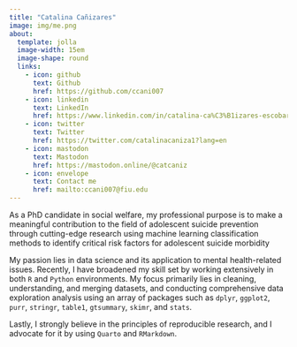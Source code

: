 ```yaml
---
title: "Catalina Cañizares"
image: img/me.png
about:
  template: jolla
  image-width: 15em
  image-shape: round
  links:
    - icon: github
      text: Github
      href: https://github.com/ccani007
    - icon: linkedin
      text: LinkedIn
      href: https://www.linkedin.com/in/catalina-ca%C3%B1izares-escobar-2239114a/
    - icon: twitter
      text: Twitter
      href: https://twitter.com/catalinacaniza1?lang=en
    - icon: mastodon
      text: Mastodon
      href: https://mastodon.online/@catcaniz
    - icon: envelope
      text: Contact me
      href: mailto:ccani007@fiu.edu
---
```


As a PhD candidate in social welfare, my professional purpose is to make a meaningful contribution to the field of adolescent suicide prevention through cutting-edge research using machine learning classification methods to identify critical risk factors for adolescent suicide morbidity

My passion lies in data science and its application to mental health-related issues. Recently, I have broadened my skill set by working extensively in both `R` and `Python` environments. My focus primarily lies in cleaning, understanding, and merging datasets, and conducting comprehensive data exploration analysis using an array of packages such as `dplyr`, `ggplot2`, `purr`, `stringr`, `table1`, `gtsummary`, `skimr`, and `stats`.

Lastly, I strongly believe in the principles of reproducible research, and I advocate for it by using `Quarto` and `RMarkdown`.
